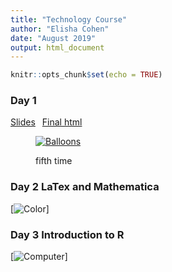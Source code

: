 ```yaml
---
title: "Technology Course"
author: "Elisha Cohen"
date: "August 2019"
output: html_document
---
```


```r
knitr::opts_chunk$set(echo = TRUE)
```

### Day 1

[<i class="fa fa-camera-retro"></i> Slides][balloons-jpg]&ensp;
[<i class="fa fa-file-html-o" aria-hidden="true"></i> Final html][test-html]

<figure class="fullwidth">

[![Balloons][balloons-jpg]][test-html]

fifth time

</figure>
[balloons-jpg]: /slides/tech-ballons-small.jpg
[test-html]: /slides/test-slides.html

### Day 2 LaTex and Mathematica

[![Color][color-stripes-jpg]]
</figure>
[color-stripes-jpg]: /img/color-stripes.jpg


### Day 3 Introduction to R
[![Computer][computer-jpg]]
</figure>
[computer-jpg]: /img/computer.jpg